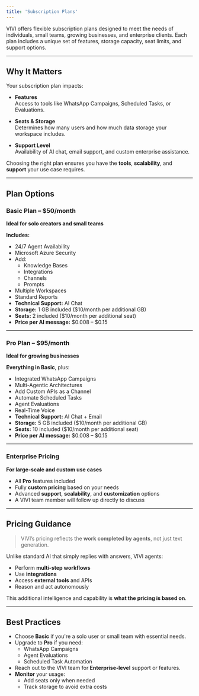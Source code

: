 ```yaml
---
title: 'Subscription Plans'
---
```


VIVI offers flexible subscription plans designed to meet the needs of individuals, small teams, growing businesses, and enterprise clients. Each plan includes a unique set of features, storage capacity, seat limits, and support options.

---

## Why It Matters

Your subscription plan impacts:

- **Features**  
  Access to tools like WhatsApp Campaigns, Scheduled Tasks, or Evaluations.

- **Seats & Storage**  
  Determines how many users and how much data storage your workspace includes.

- **Support Level**  
  Availability of AI chat, email support, and custom enterprise assistance.

Choosing the right plan ensures you have the **tools**, **scalability**, and **support** your use case requires.

---

## Plan Options

### Basic Plan – $50/month  
**Ideal for solo creators and small teams**

**Includes:**

- 24/7 Agent Availability  
- Microsoft Azure Security  
- Add:
  - Knowledge Bases  
  - Integrations  
  - Channels  
  - Prompts  
- Multiple Workspaces  
- Standard Reports  
- **Technical Support:** AI Chat  
- **Storage:** 1 GB included ($10/month per additional GB)  
- **Seats:** 2 included ($10/month per additional seat)  
- **Price per AI message:** $0.008 – $0.15  

---

### Pro Plan – $95/month  
**Ideal for growing businesses**

**Everything in Basic**, plus:

- Integrated WhatsApp Campaigns  
- Multi-Agentic Architectures  
- Add Custom APIs as a Channel  
- Automate Scheduled Tasks  
- Agent Evaluations  
- Real-Time Voice  
- **Technical Support:** AI Chat + Email  
- **Storage:** 5 GB included ($10/month per additional GB)  
- **Seats:** 10 included ($10/month per additional seat)  
- **Price per AI message:** $0.008 – $0.15  

---

### Enterprise Pricing  
**For large-scale and custom use cases**

- All **Pro** features included  
- Fully **custom pricing** based on your needs  
- Advanced **support**, **scalability**, and **customization** options  
- A VIVI team member will follow up directly to discuss  

---

## Pricing Guidance

> VIVI’s pricing reflects the **work completed by agents**, not just text generation.

Unlike standard AI that simply replies with answers, VIVI agents:

- Perform **multi-step workflows**
- Use **integrations**
- Access **external tools** and APIs
- Reason and act autonomously  

This additional intelligence and capability is **what the pricing is based on**.

---

## Best Practices

- Choose **Basic** if you're a solo user or small team with essential needs.
- Upgrade to **Pro** if you need:
  - WhatsApp Campaigns  
  - Agent Evaluations  
  - Scheduled Task Automation
- Reach out to the VIVI team for **Enterprise-level** support or features.
- **Monitor** your usage:
  - Add seats only when needed  
  - Track storage to avoid extra costs  


